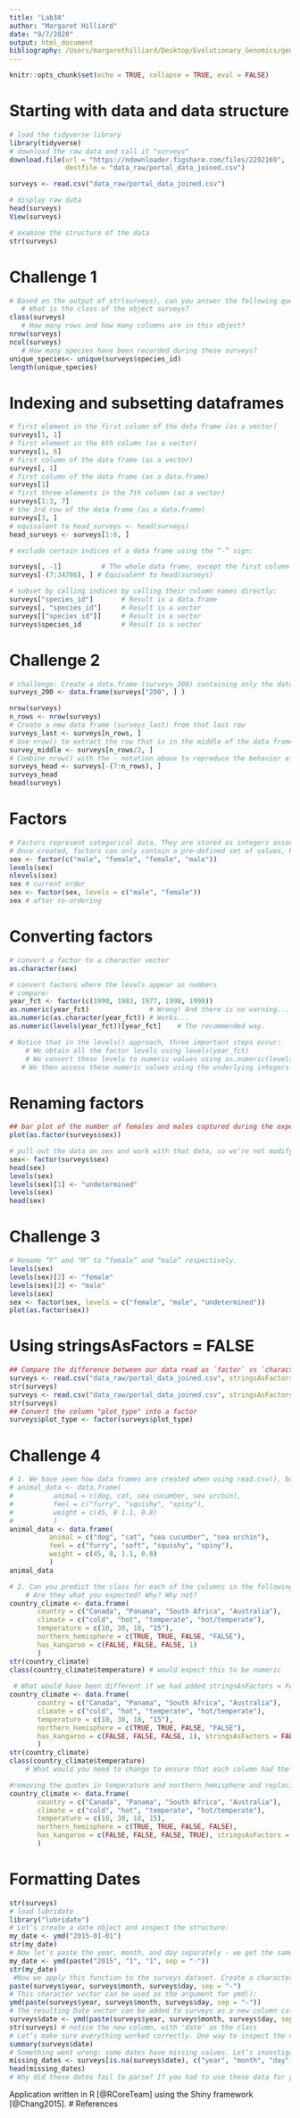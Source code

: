 ```yaml
---
title: "Lab3A"
author: "Margaret Hilliard"
date: "9/7/2020"
output: html_document
bibliography: /Users/margarethilliard/Desktop/Evolutionary_Genomics/genomics-course/data/references.bib
---
```

```r
knitr::opts_chunk$set(echo = TRUE, collapse = TRUE, eval = FALSE)

```
# Starting with data and data structure 
```r
# load the tidyverse library 
library(tidyverse)
# download the raw data and call it "surveys" 
download.file(url = "https://ndownloader.figshare.com/files/2292169",
              destfile = "data_raw/portal_data_joined.csv")

surveys <- read.csv("data_raw/portal_data_joined.csv")

# display raw data 
head(surveys)
View(surveys)

# examine the structure of the data 
str(surveys)
```
# Challenge 1
```r
# Based on the output of str(surveys), can you answer the following questions?
   # What is the class of the object surveys?
class(surveys)
   # How many rows and how many columns are in this object?
nrow(surveys)
ncol(surveys)
   # How many species have been recorded during these surveys?
unique_species<- unique(surveys$species_id)
length(unique_species)
```
# Indexing and subsetting dataframes 
```r
# first element in the first column of the data frame (as a vector)
surveys[1, 1]   
# first element in the 6th column (as a vector)
surveys[1, 6]   
# first column of the data frame (as a vector)
surveys[, 1]    
# first column of the data frame (as a data.frame)
surveys[1]      
# first three elements in the 7th column (as a vector)
surveys[1:3, 7] 
# the 3rd row of the data frame (as a data.frame)
surveys[3, ]    
# equivalent to head_surveys <- head(surveys)
head_surveys <- surveys[1:6, ] 

# exclude certain indices of a data frame using the “-” sign:

surveys[, -1]          # The whole data frame, except the first column
surveys[-(7:34786), ] # Equivalent to head(surveys)

# subset by calling indices by calling their column names directly:
surveys["species_id"]       # Result is a data.frame
surveys[, "species_id"]     # Result is a vector
surveys[["species_id"]]     # Result is a vector
surveys$species_id          # Result is a vector
```
# Challenge 2
```r
# challenge: Create a data.frame (surveys_200) containing only the data in row 200 of the surveys dataset.
surveys_200 <- data.frame(surveys["200", ] ) 

nrow(surveys)
n_rows <- nrow(surveys)
# Create a new data frame (surveys_last) from that last row
surveys_last <- surveys[n_rows, ]
# Use nrow() to extract the row that is in the middle of the data frame. Store the content of this row in an object named surveys_middle
survey_middle <- surveys[n_rows/2, ]
# Combine nrow() with the - notation above to reproduce the behavior of head(surveys), keeping just the first through 6th rows of the surveys dataset
surveys_head <- surveys[-(7:n_rows), ]
surveys_head
head(surveys)
```
# Factors 
```r
# Factors represent categorical data. They are stored as integers associated with labels and they can be ordered or unordered. While factors look (and often behave) like character vectors, they are actually treated as integer vectors by R. So you need to be very careful when treating them as strings.
# Once created, factors can only contain a pre-defined set of values, known as levels. By default, R always sorts levels in alphabetical order. For instance, if you have a factor with 2 levels:
sex <- factor(c("male", "female", "female", "male"))
levels(sex)
nlevels(sex)
sex # current order
sex <- factor(sex, levels = c("male", "female"))
sex # after re-ordering
```
# Converting factors 
```r
# convert a factor to a character vector
as.character(sex)

# convert factors where the levels appear as numbers
# compare: 
year_fct <- factor(c(1990, 1983, 1977, 1998, 1990))
as.numeric(year_fct)               # Wrong! And there is no warning...
as.numeric(as.character(year_fct)) # Works...
as.numeric(levels(year_fct))[year_fct]    # The recommended way.

# Notice that in the levels() approach, three important steps occur:
    # We obtain all the factor levels using levels(year_fct)
    # We convert these levels to numeric values using as.numeric(levels(year_fct))
   # We then access these numeric values using the underlying integers of the vector year_fct inside the square brackets

```
# Renaming factors
```r
## bar plot of the number of females and males captured during the experiment:
plot(as.factor(surveys$sex))

# pull out the data on sex and work with that data, so we’re not modifying the working copy of the data frame:
sex<- factor(surveys$sex)
head(sex)
levels(sex)
levels(sex)[1] <- "undetermined"
levels(sex)
head(sex)
```
# Challenge 3
```r
# Rename “F” and “M” to “female” and “male” respectively.
levels(sex)
levels(sex)[2] <- "female"
levels(sex)[3] <- "male"
levels(sex)
sex <- factor(sex, levels = c("female", "male", "undetermined"))
plot(as.factor(sex))
```
# Using stringsAsFactors = FALSE
```r
## Compare the difference between our data read as `factor` vs `character`.
surveys <- read.csv("data_raw/portal_data_joined.csv", stringsAsFactors = TRUE)
str(surveys)
surveys <- read.csv("data_raw/portal_data_joined.csv", stringsAsFactors = FALSE)
str(surveys)
## Convert the column "plot_type" into a factor
surveys$plot_type <- factor(surveys$plot_type)
```
# Challenge 4
```r
# 1. We have seen how data frames are created when using read.csv(), but they can also be created by hand with the data.frame() function. There are a few mistakes in this hand-crafted data.frame. Can you spot and fix them? Don’t hesitate to experiment!
# animal_data <- data.frame(
#          animal = c(dog, cat, sea cucumber, sea urchin),
#          feel = c("furry", "squishy", "spiny"),
#          weight = c(45, 8 1.1, 0.8)
#          )
animal_data <- data.frame(
          animal = c("dog", "cat", "sea cucumber", "sea urchin"),
          feel = c("furry", "soft", "squishy", "spiny"),
          weight = c(45, 8, 1.1, 0.8)
          )
animal_data

# 2. Can you predict the class for each of the columns in the following example? Check your guesses using str(country_climate): 
    # Are they what you expected? Why? Why not?
country_climate <- data.frame(
       country = c("Canada", "Panama", "South Africa", "Australia"),
       climate = c("cold", "hot", "temperate", "hot/temperate"),
       temperature = c(10, 30, 18, "15"),
       northern_hemisphere = c(TRUE, TRUE, FALSE, "FALSE"),
       has_kangaroo = c(FALSE, FALSE, FALSE, 1)
       )
str(country_climate)
class(country_climate$temperature) # would expect this to be numeric 
   
 # What would have been different if we had added stringsAsFactors = FALSE when creating the data frame?
country_climate <- data.frame(
       country = c("Canada", "Panama", "South Africa", "Australia"),
       climate = c("cold", "hot", "temperate", "hot/temperate"),
       temperature = c(10, 30, 18, "15"),
       northern_hemisphere = c(TRUE, TRUE, FALSE, "FALSE"),
       has_kangaroo = c(FALSE, FALSE, FALSE, 1), stringsAsFactors = FALSE
       )
str(country_climate)
class(country_climate$temperature)
    # What would you need to change to ensure that each column had the accurate data type? 

#removing the quotes in temperature and northern_hemisphere and replacing 1 by TRUE in the has_kangaroo column would give what was probably intended
country_climate <- data.frame(
       country = c("Canada", "Panama", "South Africa", "Australia"),
       climate = c("cold", "hot", "temperate", "hot/temperate"),
       temperature = c(10, 30, 18, 15),
       northern_hemisphere = c(TRUE, TRUE, FALSE, FALSE),
       has_kangaroo = c(FALSE, FALSE, FALSE, TRUE), stringsAsFactors = FALSE
       )
```
# Formatting Dates
```r
str(surveys)
# load lubridate 
library("lubridate")
# Let’s create a date object and inspect the structure:
my_date <- ymd("2015-01-01")
str(my_date)
# Now let’s paste the year, month, and day separately - we get the same result:
my_date <- ymd(paste("2015", "1", "1", sep = "-")) 
str(my_date)
 #Now we apply this function to the surveys dataset. Create a character vector from the year, month, and day columns of surveys using paste():
paste(surveys$year, surveys$month, surveys$day, sep = "-")
# This character vector can be used as the argument for ymd():
ymd(paste(surveys$year, surveys$month, surveys$day, sep = "-"))
# The resulting Date vector can be added to surveys as a new column called date:
surveys$date <- ymd(paste(surveys$year, surveys$month, surveys$day, sep = "-"))
str(surveys) # notice the new column, with 'date' as the class
# Let’s make sure everything worked correctly. One way to inspect the new column is to use summary():
summary(surveys$date)
# Something went wrong: some dates have missing values. Let’s investigate where they are coming from.
missing_dates <- surveys[is.na(surveys$date), c("year", "month", "day")]
head(missing_dates)
# Why did these dates fail to parse? If you had to use these data for your analyses, how would you deal with this situation? "Lubridate will throw that error when attempting to parse dates that do not exist because of daylight savings time."

```
Application written in R [@RCoreTeam] using the Shiny framework [@Chang2015].
# References 


              
              
              







